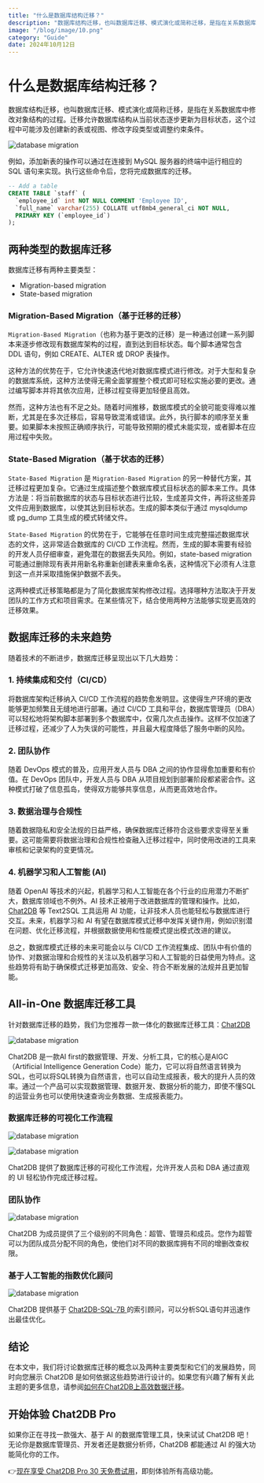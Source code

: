 ```yaml
---
title: "什么是数据库结构迁移？"
description: "数据库结构迁移，也叫数据库迁移、模式演化或简称迁移，是指在关系数据库中修改对象结构的过程。"
image: "/blog/image/10.png"
category: "Guide" 
date: 2024年10月12日
---
```


# 什么是数据库结构迁移？

数据库结构迁移，也叫数据库迁移、模式演化或简称迁移，是指在关系数据库中修改对象结构的过程。迁移允许数据库结构从当前状态逐步更新为目标状态，这个过程中可能涉及创建新的表或视图、修改字段类型或调整约束条件。

![database migration](/image/blog/migration/1.png)

例如，添加新表的操作可以通过在连接到 MySQL 服务器的终端中运行相应的 SQL 语句来实现。执行这些命令后，您将完成数据库的迁移。

```SQL
-- Add a table
CREATE TABLE `staff` (
  `employee_id` int NOT NULL COMMENT 'Employee ID',
  `full_name` varchar(255) COLLATE utf8mb4_general_ci NOT NULL,
  PRIMARY KEY (`employee_id`)
);
```

## 两种类型的数据库迁移

数据库迁移有两种主要类型：

- Migration-based migration
- State-based migration 

### Migration-Based Migration（基于迁移的迁移）

`Migration-Based Migration`（也称为基于更改的迁移）是一种通过创建一系列脚本来逐步修改现有数据库架构的过程，直到达到目标状态。每个脚本通常包含 DDL 语句，例如 CREATE、ALTER 或 DROP 表操作。

这种方法的优势在于，它允许快速迭代地对数据库模式进行修改。对于大型和复杂的数据库系统，这种方法使得无需全面掌握整个模式即可轻松实施必要的更改。通过编写脚本并将其依次应用，迁移过程变得更加轻便且高效。

然而，这种方法也有不足之处。随着时间推移，数据库模式的全貌可能变得难以推断，尤其是在多次迁移后，容易导致混淆或错误。此外，执行脚本的顺序至关重要。如果脚本未按照正确顺序执行，可能导致预期的模式未能实现，或者脚本在应用过程中失败。

### State-Based Migration（基于状态的迁移）

`State-Based Migration` 是 `Migration-Based Migration` 的另一种替代方案，其迁移过程更加复杂。它通过生成描述整个数据库模式目标状态的脚本来工作。具体方法是：将当前数据库的状态与目标状态进行比较，生成差异文件，再将这些差异文件应用到数据库，以使其达到目标状态。生成的脚本类似于通过 mysqldump 或 pg_dump 工具生成的模式转储文件。

`State-Based Migration` 的优势在于，它能够在任意时间生成完整描述数据库状态的文件，这非常适合数据库的 CI/CD 工作流程。然而，生成的脚本需要有经验的开发人员仔细审查，避免潜在的数据丢失风险。例如，state-based migration 可能通过删除现有表并用新名称重新创建表来重命名表，这种情况下必须有人注意到这一点并采取措施保护数据不丢失。

这两种模式迁移策略都是为了简化数据库架构修改过程。选择哪种方法取决于开发团队的工作方式和项目需求。在某些情况下，结合使用两种方法能够实现更高效的迁移效果。

## 数据库迁移的未来趋势

随着技术的不断进步，数据库迁移呈现出以下几大趋势：

### 1. 持续集成和交付（CI/CD）

将数据库架构迁移纳入 CI/CD 工作流程的趋势愈发明显。这使得生产环境的更改能够更加频繁且无缝地进行部署。通过 CI/CD 工具和平台，数据库管理员（DBA）可以轻松地将架构脚本部署到多个数据库中，仅需几次点击操作。这样不仅加速了迁移过程，还减少了人为失误的可能性，并且最大程度降低了服务中断的风险。

### 2. 团队协作  

随着 DevOps 模式的普及，应用开发人员与 DBA 之间的协作显得愈加重要和有价值。在 DevOps 团队中，开发人员与 DBA 从项目规划到部署阶段都紧密合作。这种模式打破了信息孤岛，使得双方能够共享信息，从而更高效地合作。

### 3. 数据治理与合规性  

随着数据隐私和安全法规的日益严格，确保数据库迁移符合这些要求变得至关重要。这可能需要将数据治理和合规性检查融入迁移过程中，同时使用改进的工具来审核和记录架构的变更情况。

### 4. 机器学习和人工智能 (AI) 

随着 OpenAI 等技术的兴起，机器学习和人工智能在各个行业的应用潜力不断扩大，数据库领域也不例外。AI 技术正被用于改进数据库的管理和操作。比如，[Chat2DB](https://chat2db.ai/zh-CN) 等 Text2SQL 工具运用 AI 功能，让非技术人员也能轻松与数据库进行交互。未来，机器学习和 AI 有望在数据库模式迁移中发挥关键作用，例如识别潜在问题、优化迁移流程，并根据数据使用和性能模式提出模式改进的建议。

总之，数据库模式迁移的未来可能会以与 CI/CD 工作流程集成、团队中有价值的协作、对数据治理和合规性的关注以及机器学习和人工智能的日益使用为特点。这些趋势将有助于确保模式迁移更加高效、安全、符合不断发展的法规并且更加智能。

## All-in-One 数据库迁移工具

针对数据库迁移的趋势，我们为您推荐一款一体化的数据库迁移工具：[Chat2DB](https://chat2db.ai/zh-CN)

![database migration](/image/blog/migration/2.png)

Chat2DB 是一款AI first的数据管理、开发、分析工具，它的核心是AIGC（Artificial Intelligence Generation Code）能力，它可以将自然语言转换为SQL，也可以将SQL转换为自然语言，也可以自动生成报表，极大的提升人员的效率。通过一个产品可以实现数据管理、数据开发、数据分析的能力，即使不懂SQL的运营业务也可以使用快速查询业务数据、生成报表能力。

### 数据库迁移的可视化工作流程

![database migration](/image/blog/migration/3.png)

![database migration](/image/blog/migration/4.png)

Chat2DB 提供了数据库迁移的可视化工作流程，允许开发人员和 DBA 通过直观的 UI 轻松协作完成迁移过程。

### 团队协作

![database migration](/image/blog/migration/5.png)

Chat2DB 为成员提供了三个级别的不同角色：超管、管理员和成员。您作为超管可以为团队成员分配不同的角色，使他们对不同的数据库拥有不同的增删改查权限。

### 基于人工智能的指数优化顾问

![database migration](/image/blog/migration/6.png)

Chat2DB 提供基于 [Chat2DB-SQL-7B ](https://docs.chat2db-ai.com/blog/Chat2DB-SQL-7B)的索引顾问，可以分析SQL语句并迅速作出最佳优化。

## 结论

在本文中，我们将讨论数据库迁移的概念以及两种主要类型和它们的发展趋势，同时向您展示 Chat2DB 是如何依据这些趋势进行设计的。如果您有兴趣了解有关此主题的更多信息，请参阅[如何在Chat2DB上高效数据迁移](https://docs.chat2db-ai.com/docs/data-migration/DBMotion)。

## 开始体验 Chat2DB Pro

如果你正在寻找一款强大、基于 AI 的数据库管理工具，快来试试 Chat2DB 吧！无论你是数据库管理员、开发者还是数据分析师，Chat2DB 都能通过 AI 的强大功能简化你的工作。

👉[现在享受 Chat2DB Pro 30 天免费试用](https://chat2db-ai.com/pricing)，即刻体验所有高级功能。
